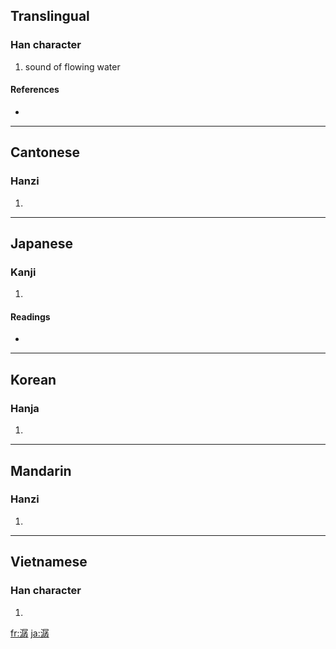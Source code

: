 ==Translingual==

===Han character===
{{Han char|rn=85|rad=水|as=12|sn=15|four=3714<sub>7</sub>|canj=水尸弓木 (ESND)}}

# sound of flowing water

====References====
* {{Han ref|kx=0651.070|dkj=18298|dj=1061.160|hdz=31749.110|uh=6F7A|ud=28538|bh=BCEB|bd=48363}}

----

==Cantonese==

===Hanzi===
{{yue-hanzi|jyut=saan4|y=saan4}}

# {{defn|Cantonese}}

----

==Japanese==

===Kanji===
{{ja-kanji|grade=|rs=水12}}

# {{defn|Japanese}}

====Readings====
* {{ja-readings|on=[[さん]] (san), [[せん]] (sen)|kun=}}

----

==Korean==

===Hanja===
{{ko-hanja|hangeul=잔|eumhun=|rv=jan|mr=chan|y=can}}

# {{defn|Korean}}

----

==Mandarin==

===Hanzi===
{{cmn-hanzi|pin=[[chán]] ([[chan2]])|wg=ch'an<sup>2</sup>}}

# {{defn|Mandarin}}

----

==Vietnamese==

===Han character===
{{vi-hantu|[[sàn]], [[sờn]], [[sớn]]}}

# {{defn|Vietnamese}}

[[fr:潺]]
[[ja:潺]]